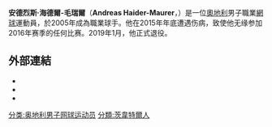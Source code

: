 {{Infobox 网球
|姓名=Andreas Haider-Maurer
|照片=Andreas Haider-Maurer - Queen's Club 2011.jpg
|国籍={{AUT}}
|生年=1987年
|生日={{birth_date_and_age|1987|3|22|mf=y}}
|出生地=奧地利[[茨韦特尔|茨韦特尔]]
|居住地=[[奧地利|奧地利]][[因斯布鲁克|因斯布鲁克]]
|身高=188
|体重=87
|持拍手=右
|反拍=單手
|转职业年=2005年
|球拍=
|球衣=
|球鞋=
|单打最高排名=55（2015年3月2日）
|双打最高排名=290（2009年8月3日）
|现单打排名=56（2015年3月30日）
|现双打排名=1002（2015年3月30日）
|单打冠军头衔=0
|双打冠军头衔=0
|职业战绩=
|奖金=1,210,133[[美元|美元]]
|澳网最好成绩=第二輪（2015）
|法网最好成绩=第二輪（2011、2014）
|温网最好成绩=第二輪（2011、2014）
|美网最好成绩=第二輪（2013）
|澳網雙打最好成績=第一輪（2015）
|美網雙打最好成績=第一輪（2011）
|大满贯个数=
|奥运会最好成绩=
}}
'''安德烈斯·海德爾-毛瑞爾'''（'''Andreas Haider-Maurer'''，{{bd|1987年|3月22日}}）是一位[[奧地利|奧地利]]男子職業[[網球|網球]]運動員，於2005年成為職業球手。他在2015年年底遭遇伤病，致使他无缘参加2016年赛季的任何比赛。2019年1月，他正式退役。

== 外部連結 ==
* {{ATP|id=H804}}
* {{ITF Profile|id=100026894}}
* {{DavisCupplayerlink|id=100026894}}

{{DEFAULTSORT:Haider-Maurer, Andreas}}

[[分类:奥地利男子网球运动员|分类:奥地利男子网球运动员]]
[[分類:茨韋特爾人|分類:茨韋特爾人]]
